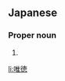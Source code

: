 ==Japanese==
{{ja-kanjitab|ただ|のり}}

===Proper noun===
{{ja-pos|ただのり|proper}}

# {{given name|male|lang=ja|sort=ただのり}}

[[li:唯徳]]